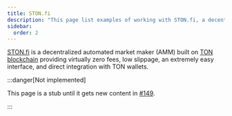 ```yaml
---
title: STON.fi
description: "This page list examples of working with STON.fi, a decentralized automated market maker built on TON Blockchain"
sidebar:
  order: 2
---
```


[STON.fi](https://ston.fi) is a decentralized automated market maker (AMM) built on [TON blockchain](https://ton.org) providing virtually zero fees, low slippage, an extremely easy interface, and direct integration with TON wallets.

:::danger[Not implemented]

  This page is a stub until it gets new content in [#149](https://github.com/tact-lang/tact-docs/issues/149).

:::
